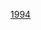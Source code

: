 <noinclude>
{{start U.S. Supreme Court composition| CJ=[[威廉·伦奎斯特|伦奎斯特]]}}
{{U.S. Supreme Court composition court lifespan| cj=[[威廉·伦奎斯特]]| years=1986－2005}}
</noinclude>{{U.S. Supreme Court composition row| years=1994－2005| 大法官=[[約翰·保羅·史蒂文斯|史蒂文斯]] &#124; [[桑德拉·戴·奧康納|奧康納]] &#124; [[安東寧·斯卡利亞|斯卡利亞]] &#124; [[安東尼·肯尼迪|肯尼迪]]&#124; [[戴維·蘇特|蘇特]] &#124; [[克拉倫斯·托馬斯|托馬斯]] &#124; [[露絲·貝德·金斯堡|金斯堡]] &#124; [[史蒂芬·布雷耶|布雷耶]]}}<noinclude>
{{end U.S. Supreme Court composition}}
{{U.S. Supreme Court composition template navbox}}
[[Category:美国最高法院模板|1994]]
</noinclude>